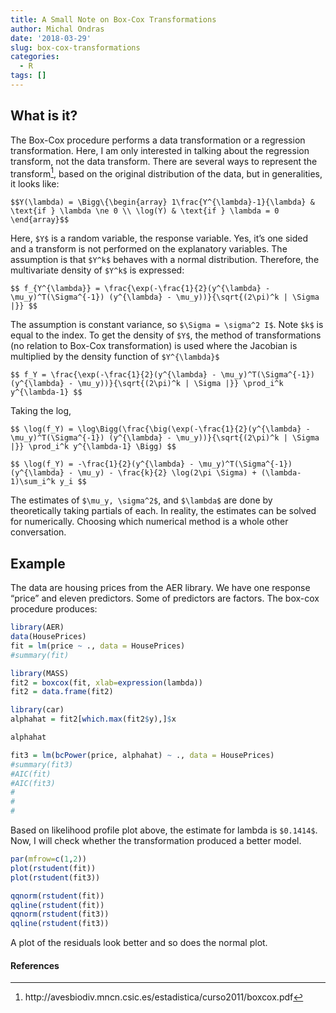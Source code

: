```yaml
---
title: A Small Note on Box-Cox Transformations
author: Michal Ondras
date: '2018-03-29'
slug: box-cox-transformations
categories:
  - R
tags: []
---
```


## What is it? 

The Box-Cox procedure performs a data transformation or a regression transformation.  Here, I am only interested in talking about the regression transform, not the data transform.  There are several ways to represent the transform[^1], based on the original distribution of the data, but in generalities, it looks like: 

`$$Y(\lambda) = \Bigg\{\begin{array} 1\frac{Y^{\lambda}-1}{\lambda} & \text{if } \lambda \ne 0 \\ \log(Y) & \text{if } \lambda = 0 \end{array}$$`

Here, `$Y$` is a random variable, the response variable.  Yes, it's one sided and a transform is not performed on the explanatory variables.  The assumption is that `$Y^k$` behaves with a normal distribution. Therefore, the multivariate density of `$Y^k$` is expressed:

`$$ f_{Y^{\lambda}} = \frac{\exp(-\frac{1}{2}(y^{\lambda} - \mu_y)^T(\Sigma^{-1}) (y^{\lambda} - \mu_y))}{\sqrt{(2\pi)^k | \Sigma |}}
$$`

The assumption is constant variance, so `$\Sigma = \sigma^2 I$`. Note `$k$` is equal to the index.  To get the density of `$Y$`, the method of transformations (no relation to Box-Cox transformation) is used where the Jacobian is multiplied by the density function of `$Y^{\lambda}$`

`$$ f_Y = \frac{\exp(-\frac{1}{2}(y^{\lambda} - \mu_y)^T(\Sigma^{-1}) (y^{\lambda} - \mu_y))}{\sqrt{(2\pi)^k | \Sigma |}} \prod_i^k y^{\lambda-1}
$$`

Taking the log, 

`$$ \log(f_Y) = \log\Bigg(\frac{\big(\exp(-\frac{1}{2}(y^{\lambda} - \mu_y)^T(\Sigma^{-1}) (y^{\lambda} - \mu_y))}{\sqrt{(2\pi)^k | \Sigma |}} \prod_i^k y^{\lambda-1} \Bigg)
$$`

`$$ \log(f_Y) = -\frac{1}{2}(y^{\lambda} - \mu_y)^T(\Sigma^{-1}) (y^{\lambda} - \mu_y) - \frac{k}{2} \log(2\pi \Sigma) + (\lambda-1)\sum_i^k y_i
$$`

The estimates of `$\mu_y, \sigma^2$`, and `$\lambda$` are done by theoretically taking partials of each. In reality, the estimates can be solved for numerically. Choosing which numerical method is a whole other conversation.      


## Example

The data are housing prices from the AER library. We have one response "price" and eleven predictors. Some of predictors are factors. The box-cox procedure produces:

```r
library(AER)
data(HousePrices)
fit = lm(price ~ ., data = HousePrices)
#summary(fit)

library(MASS)
fit2 = boxcox(fit, xlab=expression(lambda))
fit2 = data.frame(fit2)

library(car)
alphahat = fit2[which.max(fit2$y),]$x

alphahat

fit3 = lm(bcPower(price, alphahat) ~ ., data = HousePrices)
#summary(fit3)
#AIC(fit)
#AIC(fit3)
#
#
#
```
Based on likelihood profile plot above, the estimate for lambda is `$0.1414$`. Now, I will check whether the transformation produced a better model. 

```r
par(mfrow=c(1,2))
plot(rstudent(fit))
plot(rstudent(fit3))

qqnorm(rstudent(fit))
qqline(rstudent(fit))
qqnorm(rstudent(fit3))
qqline(rstudent(fit3))
```

A plot of the residuals look better and so does the normal plot.

#### References

[^1]: http://avesbiodiv.mncn.csic.es/estadistica/curso2011/boxcox.pdf
